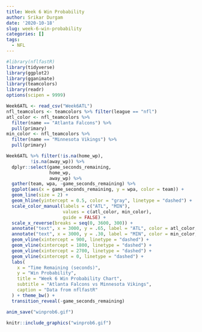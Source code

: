 ```yaml
---
title: Week 6 Win Probability
author: Srikar Durgam
date: '2020-10-18'
slug: week-6-win-probability
categories: []
tags:
  - NFL
---
```


```r
#library(nflfastR)
library(tidyverse)
library(ggplot2)
library(gganimate)
library(teamcolors)
library(readr)
options(scipen = 9999)
```

```r
Week6ATL <- read_csv("Week6ATL")
nfl_teamcolors <- teamcolors %>% filter(league == "nfl")
atl_color <- nfl_teamcolors %>%
  filter(name == "Atlanta Falcons") %>%
  pull(primary)
min_color <- nfl_teamcolors %>%
  filter(name == "Minnesota Vikings") %>%
  pull(primary)
```


```r
Week6ATL %>% filter(!is.na(home_wp),
         !is.na(away_wp)) %>%
  dplyr::select(game_seconds_remaining,
                home_wp,
                away_wp) %>%
  gather(team, wpa, -game_seconds_remaining) %>%
  ggplot(aes(x = game_seconds_remaining, y = wpa, color = team)) +
  geom_line(size = 2) +
  geom_hline(yintercept = 0.5, color = "gray", linetype = "dashed") +
  scale_color_manual(labels = c("ATL", "MIN"),
                     values = c(atl_color, min_color),
                     guide = FALSE) +
  scale_x_reverse(breaks = seq(0, 3600, 300)) + 
  annotate("text", x = 3000, y = .65, label = "ATL", color = atl_color, size = 8) + 
  annotate("text", x = 3000, y = .30, label = "MIN", color = min_color, size = 8) +
  geom_vline(xintercept = 900, linetype = "dashed") + 
  geom_vline(xintercept = 1800, linetype = "dashed") + 
  geom_vline(xintercept = 2700, linetype = "dashed") + 
  geom_vline(xintercept = 0, linetype = "dashed") + 
  labs(
    x = "Time Remaining (seconds)",
    y = "Win Probability",
    title = "Week 6 Win Probability Chart",
    subtitle = "Atlanta Falcons vs Minnesota Vikings",
    caption = "Data from nflfastR"
  ) + theme_bw() + 
  transition_reveal(-game_seconds_remaining)
```


```r
anim_save("winprob6.gif")
```

```r
knitr::include_graphics("winprob6.gif")
```